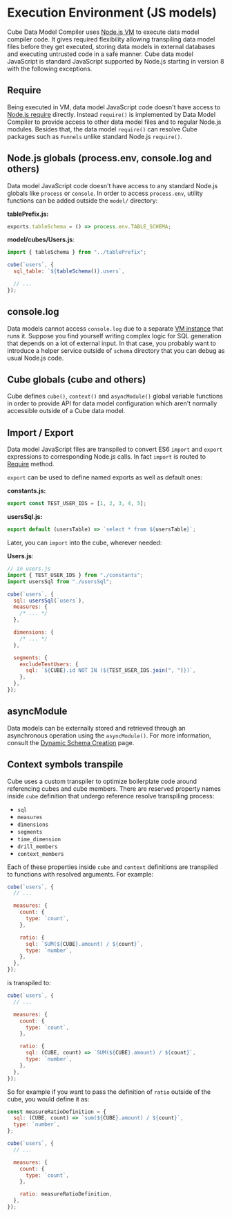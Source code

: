 # Execution Environment (JS models)
  Cube Data Model Compiler uses [Node.js VM][nodejs-vm] to execute data model
compiler code. It gives required flexibility allowing transpiling data model
files before they get executed, storing data models in external databases and
executing untrusted code in a safe manner. Cube data model JavaScript is
standard JavaScript supported by Node.js starting in version 8 with the
following exceptions.

## Require

Being executed in VM, data model JavaScript code doesn't have access to [Node.js
require][nodejs-require] directly. Instead `require()` is implemented by Data
Model Compiler to provide access to other data model files and to regular
Node.js modules. Besides that, the data model `require()` can resolve Cube
packages such as `Funnels` unlike standard Node.js `require()`.

## Node.js globals (process.env, console.log and others)

Data model JavaScript code doesn't have access to any standard Node.js globals
like `process` or `console`. In order to access `process.env`, utility functions
can be added outside the `model/` directory:

**tablePrefix.js:**

```javascript
exports.tableSchema = () => process.env.TABLE_SCHEMA;
```

**model/cubes/Users.js**:

```javascript
import { tableSchema } from "../tablePrefix";

cube(`users`, {
  sql_table: `${tableSchema()}.users`,

  // ...
});
```

## console.log

Data models cannot access `console.log` due to a separate [VM
instance][nodejs-vm] that runs it. Suppose you find yourself writing complex
logic for SQL generation that depends on a lot of external input. In that case,
you probably want to introduce a helper service outside of `schema` directory
that you can debug as usual Node.js code.

## Cube globals (cube and others)

Cube defines `cube()`, `context()` and `asyncModule()` global variable functions
in order to provide API for data model configuration which aren't normally
accessible outside of a Cube data model.

## Import / Export

Data model JavaScript files are transpiled to convert ES6 `import` and `export`
expressions to corresponding Node.js calls. In fact `import` is routed to
[Require][self-require] method.

`export` can be used to define named exports as well as default ones:

**constants.js:**

```javascript
export const TEST_USER_IDS = [1, 2, 3, 4, 5];
```

**usersSql.js:**

```javascript
export default (usersTable) => `select * from ${usersTable}`;
```

Later, you can `import` into the cube, wherever needed:

**Users.js**:

```javascript
// in users.js
import { TEST_USER_IDS } from "./constants";
import usersSql from "./usersSql";

cube(`users`, {
  sql: usersSql(`users`),
  measures: {
    /* ... */
  },

  dimensions: {
    /* ... */
  },

  segments: {
    excludeTestUsers: {
      sql: `${CUBE}.id NOT IN (${TEST_USER_IDS.join(", ")})`,
    },
  },
});
```

## asyncModule

Data models can be externally stored and retrieved through an asynchronous
operation using the `asyncModule()`. For more information, consult the [Dynamic
Schema Creation][ref-dynamic-schemas] page.

## Context symbols transpile

Cube uses a custom transpiler to optimize boilerplate code around referencing
cubes and cube members. There are reserved property names inside `cube`
definition that undergo reference resolve transpiling process:

- `sql`
- `measures`
- `dimensions`
- `segments`
- `time_dimension`
- `drill_members`
- `context_members`

Each of these properties inside `cube` and `context` definitions are transpiled
to functions with resolved arguments. For example:

```javascript
cube(`users`, {
  // ...

  measures: {
    count: {
      type: `count`,
    },

    ratio: {
      sql: `SUM(${CUBE}.amount) / ${count}`,
      type: `number`,
    },
  },
});
```

is transpiled to:

```javascript
cube(`users`, {
  // ...

  measures: {
    count: {
      type: `count`,
    },

    ratio: {
      sql: (CUBE, count) => `SUM(${CUBE}.amount) / ${count}`,
      type: `number`,
    },
  },
});
```

So for example if you want to pass the definition of `ratio` outside of the
cube, you would define it as:

```javascript
const measureRatioDefinition = {
  sql: (CUBE, count) => `sum(${CUBE}.amount) / ${count}`,
  type: `number`,
};

cube(`users`, {
  // ...

  measures: {
    count: {
      type: `count`,
    },

    ratio: measureRatioDefinition,
  },
});
```

[nodejs-vm]: https://nodejs.org/api/vm.html
[nodejs-require]: https://nodejs.org/api/modules.html#modules_require_id
[ref-dynamic-schemas]: /schema/advanced/dynamic-schema-creation
[self-require]: #require
